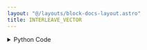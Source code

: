 ```yaml
---
layout: "@/layouts/block-docs-layout.astro"
title: INTERLEAVE_VECTOR
---
```



<PythonDocsDisplay docstring={docstring} />

<details>
<summary>Python Code</summary>
```python
from numpy import stack
from flojoy import flojoy, Vector


@flojoy
def INTERLEAVE_VECTOR(
    default: Vector,
    a: list[Vector],
) -> Vector:
    """The INTERLEAVE_VECTOR node combine multiple vectors
    into a single vector type by interleaving their elements

    Inputs
    ------
    default : Vector
        The input vector

    Returns
    -------
    Vector
        Decimated vector
    """
    interleavedVectors = [default.v]

    for i in range(len(a)):
        interleavedVectors = interleavedVectors + [a[i].v]

    interleavedVector = stack(interleavedVectors)
    interleavedVector = interleavedVector.T.flatten()

    return Vector(v=interleavedVector)

```
[Find this Flojoy Block on GitHub](https://github.com/flojoy-ai/blocks/blob/main/blocks/TRANSFORMERS/VECTOR_MANIPULATION/INTERLEAVE_VECTOR/INTERLEAVE_VECTOR.py)
</details>

## Example

<AppDisplay app={app} blockName="INTERLEAVE_VECTOR" client:visible />

In this example, we generate four different vector type data with the same size using `LINSPACE` node.

Using `INTERLEAVE_VECTOR` node, we merge these data into a single vector and visualize it using `SCATTER` node.
